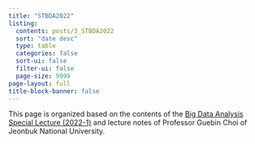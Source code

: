 ```yaml
---
title: "STBDA2022"
listing:
  contents: posts/3_STBDA2022
  sort: "date desc"
  type: table
  categories: false
  sort-ui: false
  filter-ui: false
  page-size: 9999
page-layout: full
title-block-banner: false
---
```


This page is organized based on the contents of the [Big Data Analysis Special Lecture (2022-1)](https://guebin.github.io/STBDA2022/) and lecture notes of Professor Guebin Choi of Jeonbuk National University.
